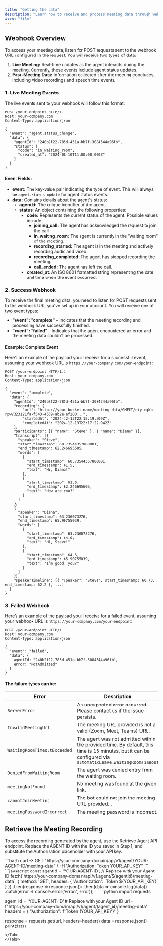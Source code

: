 ```yaml
---
title: "Getting the data"
description: "Learn how to receive and process meeting data through webhooks, including live events and post-meeting recordings <br></br><br></br> The best way to retrieve this is via webhooks. See the Webhook Overview for details. If you can’t use webhooks for some reason, you can manually call the Retrieve meeting data endpoint to get the meeting details."
icon: "file"
---
```


## Webhook Overview

To access your meeting data, listen for POST requests sent to the webhook URL configured in the request. You will receive two types of data:

1. **Live Meeting:** Real-time updates as the agent interacts during the meeting. Currently, these events include agent status updates.
2. **Post-Meeting Data:** Information collected after the meeting concludes, including video recordings and speech time events.

### 1. Live Meeting Events

The live events sent to your webhook will follow this format:

```http
POST /your-endpoint HTTP/1.1
Host: your-company.com
Content-Type: application/json

{
  "event": "agent.status_change",
  "data": {
    "agentId": "240b2f22-785d-451a-bb7f-3084344a96fb",
    "status": {
      "code": "in_waiting_room",
      "created_at": "2024-08-10T11:00:00.000Z"
    }
  }
}
```

#### Event Fields:

- **event:** The key-value pair indicating the type of event. This will always be `agent.status_update` for agent status events.
- **data:** Contains details about the agent's status:
  - **agentId:** The unique identifier of the agent.
  - **status:** An object containing the following properties:
    - **code:** Represents the current status of the agent. Possible values include:
      - **joining_call:** The agent has acknowledged the request to join the call.
      - **in_waiting_room:** The agent is currently in the "waiting room" of the meeting.
      - **recording_started:** The agent is in the meeting and actively recording audio and video.
      - **recording_completed:** The agent has stopped recording the meeting.
      - **call_ended:** The agent has left the call.
    - **created_at:** An ISO 8601 formatted string representing the date and time when the event occurred.

### 2. Success Webhook

To receive the final meeting data, you need to listen for POST requests sent to the webhook URL you’ve set up in your account.
You will receive one of two event types:

- **"event": "complete"** – Indicates that the meeting recording and processing have successfully finished.
- **"event": "failed"** – Indicates that the agent encountered an error and the meeting data couldn't be processed.

#### Example: Complete Event

Here’s an example of the payload you'll receive for a successful event, assuming your webhook URL is `https://your-company.com/your-endpoint`:

```http
POST /your-endpoint HTTP/1.1
Host: your-company.com
Content-Type: application/json

{
  "event": "complete",
  "data": {
    "agentId": "240b2f22-785d-451a-bb7f-3084344a96fb",
    "recording": {
        "url": "https://your-bucket-name/meeting-data/GMEET/ciy-ngkb-rpw/323121fa-f543-4559-ab2e-ef200...",
        "startedAt": "2024-12-13T22:15:19.309Z",
        "completedAt": "2024-12-13T22:17:22.942Z"
    },
    "participants": [{ "name": "Steve" }, { "name": "Diana" }],
    "transcript": [{
      "speaker": "Steve",
      "start_timestamp": 60.73544357800001,
      "end_timestamp": 62.246695605,
      "words": [
        {
          "start_timestamp": 60.73544357800001,
          "end_timestamp": 61.5,
          "text": "Hi, Diana!"
        },
        {
          "start_timestamp": 61.8,
          "end_timestamp": 62.246695605,
          "text": "How are you?"
        }
      ]
    },
    {
      "speaker": "Diana",
      "start_timestamp": 63.236073276,
      "end_timestamp": 65.90755039,
      "words": [
        {
          "start_timestamp": 63.236073276,
          "end_timestamp": 64.0,
          "text": "Hi, Steve!"
        },
        {
          "start_timestamp": 64.5,
          "end_timestamp": 65.90755039,
          "text": "I’m good, you?"
        }
      ]
    }],
    "speakerTimeline": [{ "speaker": "Steve", start_timestamp: 60.73, end_timestamp: 62.2 }, ...]
  }
}
```

### 3. Failed Webhook

Here’s an example of the payload you'll receive for a failed event, assuming your webhook URL is `https://your-company.com/your-endpoint`:

```http
POST /your-endpoint HTTP/1.1
Host: your-company.com
Content-Type: application/json

{
  "event": "failed",
  "data": {
    agentId: "240b2f22-785d-451a-bb7f-3084344a96fb",
    error: "NotAdmitted"
  }
}
```

#### The failure types can be:

| **Error**               | **Description**                                                                                                                                            |
| ----------------------- | ---------------------------------------------------------------------------------------------------------------------------------------------------------- |
| `ServerError`           | An unexpected error occurred. Please contact us if the issue persists.                                                                                     |
| `InvalidMeetingUrl`     | The meeting URL provided is not a valid (Zoom, Meet, Teams) URL.                                                                                           |
| `WaitingRoomTimeoutExceeded` | The agent was not admitted within the provided time. By default, this time is 15 minutes, but it can be configured via `automaticLeave.waitingRoomTimeout` |
| `DeniedFromWaitingRoom` | The agent was denied entry from the waiting room.                                                                                                          |
| `meetingNotFound`       |       No meeting was found at the given link.                                                                                                      |
| `cannotJoinMeeting`     | The bot could not join the meeting URL provided. .                                                                                                          |
| `meetingPasswordIncorrect` | The meeting password is incorrect.                                                                                                       |

## Retrieve the Meeting Recording

To access the recording generated by the agent, use the Retrieve Agent API endpoint. Replace the AGENT-ID with the ID you saved in Step 1, and substitute the Authorization placeholder with your API key.

<Tabs>
  <Tab label="cURL" title="Bash">
  ```bash
  curl -X GET "https://your-company-domain/api/v1/agent/YOUR-AGENT-ID/meeting-data" \
  -H "Authorization: Token YOUR_API_KEY"
  ```
  </Tab>

  <Tab label="JavaScript" title="JavaScript">
  ```javascript
  const agentId = 'YOUR-AGENT-ID'; // Replace with your Agent ID
  fetch(`https://your-company-domain/api/v1/agent/${agentId}/meeting-data`, {
      method: 'GET',
      headers: {
        'Authorization': `Token ${YOUR_API_KEY}`
      }
  })
  .then(response => response.json())
  .then(data => console.log(data))
  .catch(error => console.error('Error:', error));
  ```
  </Tab>

  <Tab label="Python" title="Python">
  ```python
  import requests

agent_id = 'YOUR-AGENT-ID' # Replace with your Agent ID
url = f"https://your-company-domain/api/v1/agent/{agent_id}/meeting-data"
headers = {
"Authorization": f"Token {YOUR_API_KEY}"
}

response = requests.get(url, headers=headers)
data = response.json()
print(data)
```
</Tab>
</Tabs>